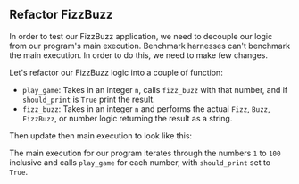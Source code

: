 
## Refactor FizzBuzz

In order to test our FizzBuzz application,
we need to decouple our logic from our program's main execution.
Benchmark harnesses can't benchmark the main execution.
In order to do this, we need to make few changes.

Let's refactor our FizzBuzz logic into a couple of function:

<FizzBuzzRefactorCode />

- `play_game`: Takes in an integer `n`, calls `fizz_buzz` with that number, and if `should_print` is `True` print the result.
- `fizz_buzz`: Takes in an integer `n` and performs the actual `Fizz`, `Buzz`, `FizzBuzz`, or number logic returning the result as a string.

Then update then main execution to look like this:

<PlayGameCode />

The main execution for our program iterates through the numbers `1` to `100` inclusive and calls `play_game` for each number, with `should_print` set to `True`.
